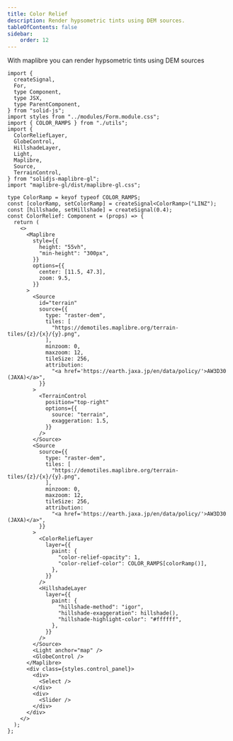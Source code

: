 ```yaml
---
title: Color Relief
description: Render hypsometric tints using DEM sources.
tableOfContents: false
sidebar: 
    order: 12
---
```

With maplibre you can render hypsometric tints using DEM sources


<div class="not-content">
    <ColorRelief client:visible />
</div>

```tsx
import {
  createSignal,
  For,
  type Component,
  type JSX,
  type ParentComponent,
} from "solid-js";
import styles from "../modules/Form.module.css";
import { COLOR_RAMPS } from "./utils";
import {
  ColorReliefLayer,
  GlobeControl,
  HillshadeLayer,
  Light,
  Maplibre,
  Source,
  TerrainControl,
} from "solidjs-maplibre-gl";
import "maplibre-gl/dist/maplibre-gl.css";

type ColorRamp = keyof typeof COLOR_RAMPS;
const [colorRamp, setColorRamp] = createSignal<ColorRamp>("LINZ");
const [hillshade, setHillshade] = createSignal(0.4);
const ColorRelief: Component = (props) => {
  return (
    <>
      <Maplibre
        style={{
          height: "55vh",
          "min-height": "300px",
        }}
        options={{
          center: [11.5, 47.3],
          zoom: 9.5,
        }}
      >
        <Source
          id="terrain"
          source={{
            type: "raster-dem",
            tiles: [
              "https://demotiles.maplibre.org/terrain-tiles/{z}/{x}/{y}.png",
            ],
            minzoom: 0,
            maxzoom: 12,
            tileSize: 256,
            attribution:
              "<a href='https://earth.jaxa.jp/en/data/policy/'>AW3D30 (JAXA)</a>",
          }}
        >
          <TerrainControl
            position="top-right"
            options={{
              source: "terrain",
              exaggeration: 1.5,
            }}
          />
        </Source>
        <Source
          source={{
            type: "raster-dem",
            tiles: [
              "https://demotiles.maplibre.org/terrain-tiles/{z}/{x}/{y}.png",
            ],
            minzoom: 0,
            maxzoom: 12,
            tileSize: 256,
            attribution:
              "<a href='https://earth.jaxa.jp/en/data/policy/'>AW3D30 (JAXA)</a>",
          }}
        >
          <ColorReliefLayer
            layer={{
              paint: {
                "color-relief-opacity": 1,
                "color-relief-color": COLOR_RAMPS[colorRamp()],
              },
            }}
          />
          <HillshadeLayer
            layer={{
              paint: {
                "hillshade-method": "igor",
                "hillshade-exaggeration": hillshade(),
                "hillshade-highlight-color": "#ffffff",
              },
            }}
          />
        </Source>
        <Light anchor="map" />
        <GlobeControl />
      </Maplibre>
      <div class={styles.control_panel}>
        <div>
          <Select />
        </div>
        <div>
          <Slider />
        </div>
      </div>
    </>
  );
};
```